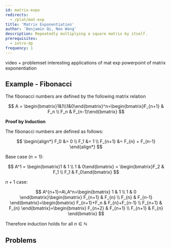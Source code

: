 ```yaml
---
id: matrix-expo
redirects:
  - /plat/mat-exp
title: 'Matrix Exponentiation'
author: 'Benjamin Qi, Neo Wang'
description: Repeatedly multiplying a square matrix by itself.
prerequisites:
  - intro-dp
frequency: 1
---
```


<Resources>
	<Resource source="CP2" title="5.9 - Powers of a Square Matrix" />
	<Resource source="CPH" title="23 - Matrices" />
	<Resource
		source="CF"
		url="https://codeforces.com/blog/entry/80195"
		title="Errichto - Matrix Exponentiation"
		starred
	>
		video + problemset
	</Resource>
	<Resource
		source="CF"
		title="Cool tricks using Matrix Exponential"
		url="https://codeforces.com/blog/entry/43225"
	>
		interesting applications of mat exp
	</Resource>
	<Resource
		source="Mostafa"
		title="Matrix Power Applications"
		url="https://github.com/mostafa-saad/ArabicCompetitiveProgramming/blob/master/04%20Math/Algorithms_Number_Theory_06_Matrix_Power_Applications.pptx"
	>
		powerpoint of matrix exponentiation
	</Resource>
</Resources>

## Example - Fibonacci

The fibonacci numbers are defined by the following matrix relation

$$
A = \begin{bmatrix}1&1\\1&0\end{bmatrix}^n=\begin{bmatrix}F_{n+1} & F_n \\ F_n & F_{n-1}\end{bmatrix}
$$

**Proof by Induction**

The fibonacci numbers are defined as follows:

$$
\begin{align*}
F_0 &= 0 \\
F_1 &= 1 \\
F_{n+1} &= F_{n} + F_{n-1}
\end{align*}
$$

Base case ($n=1$):

$$
A^1 = \begin{bmatrix}1 & 1 \\ 1 & 0\end{bmatrix} = \begin{bmatrix}F_2 & F_1 \\ F_1 & F_0\end{bmatrix}
$$

$n+1$ case:

$$
A^{n+1}=A\,A^n=\begin{bmatrix}
1 & 1 \\ 1 & 0
\end{bmatrix}\begin{bmatrix}
F_{n+1} & F_{n} \\ F_{n} & F_{n-1}
\end{bmatrix}=\begin{bmatrix}
F_{n+1}+F_n & F_{n}+F_{n-1} \\  F_{n+1} & F_{n}
\end{bmatrix}=\begin{bmatrix}
F_{n+2} & F_{n+1} \\ F_{n+1} & F_{n}
\end{bmatrix}
$$

Therefore induction holds for all $n \in \mathbb{N}$


## Problems

<Problems problems="probs" />
